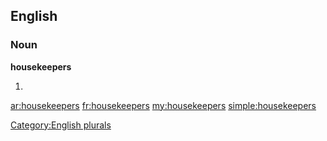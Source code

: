 ==English==

===Noun===
'''housekeepers'''

# {{plural of|[[housekeeper]]}}

[[Category:English plurals]]

[[ar:housekeepers]]
[[fr:housekeepers]]
[[my:housekeepers]]
[[simple:housekeepers]]